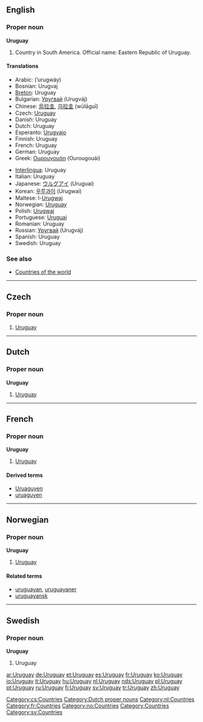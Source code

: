 ==English==
{{wikipedia}}

===Proper noun===
'''Uruguay'''

# Country in South America. Official name: Eastern Republic of Uruguay.

====Translations====
{{trans-top|country}}
* Arabic: {{ARchar|[[اورجواي]]}} (’urugwáy) {{m}}
* Bosnian: Urugvaj {{m}}
* [[Breton]]: Uruguay
* Bulgarian: [[Уругвай]] (Urugváj)
* Chinese: [[烏拉圭]], [[乌拉圭]] (wūlāguī)
* Czech: [[#Czech|Uruguay]]
* Danish: Uruguay
* Dutch: Uruguay
* Esperanto: [[Urugvajo]]
* Finnish: Uruguay
* French: Uruguay {{m}}
* German: Uruguay
* Greek: [[Ουρουγουάη]] (Ourougouái) {{f}}
{{trans-mid}}
* [[Interlingua]]: Uruguay
* Italian: Uruguay {{m}}
* Japanese: [[ウルグアイ]] (Uruguai)
* Korean: [[우루과이]] (Urugwai)
* Maltese: l-[[Urugwaj]]
* Norwegian: [[#Norwegian|Uruguay]]
* Polish: [[Urugwaj]] {{m}}
* Portuguese: [[Uruguai]] {{m}}
* Romanian: Uruguay {{n}}
* Russian: [[Уругвай]] (Urugváj) {{m}}
* Spanish: Uruguay {{m}}
* Swedish: Uruguay
{{trans-bottom}}

===See also===
* [[Appendix:Countries of the world|Countries of the world]]

----

==Czech==

===Proper noun===
{{cs-proper noun|g=}}

# [[#English|Uruguay]]

[[Category:cs:Countries]]

----

==Dutch==

===Proper noun===
'''Uruguay''' {{n}}

# [[#English|Uruguay]]

[[Category:Dutch proper nouns]]
[[Category:nl:Countries]]

----

==French==

===Proper noun===
'''Uruguay''' {{m}}

# [[#English|Uruguay]]

====Derived terms====
* [[Uruaguyen]]
* [[uruaguyen]]

[[Category:fr:Countries]]

----

==Norwegian==

===Proper noun===
'''Uruguay'''

# [[#English|Uruguay]]

====Related terms====
* [[uruguayan]], [[uruguayaner]]
* [[uruguayansk]]

[[Category:no:Countries]]

----

==Swedish==

===Proper noun===
'''Uruguay'''

# Uruguay

[[Category:Countries]]
[[Category:sv:Countries]]

[[ar:Uruguay]]
[[de:Uruguay]]
[[et:Uruguay]]
[[es:Uruguay]]
[[fr:Uruguay]]
[[ko:Uruguay]]
[[io:Uruguay]]
[[it:Uruguay]]
[[hu:Uruguay]]
[[nl:Uruguay]]
[[nds:Uruguay]]
[[pl:Uruguay]]
[[pt:Uruguay]]
[[ru:Uruguay]]
[[fi:Uruguay]]
[[sv:Uruguay]]
[[tr:Uruguay]]
[[zh:Uruguay]]